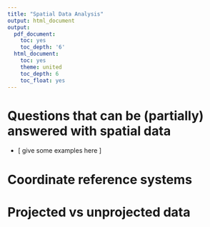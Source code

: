 ```yaml
---
title: "Spatial Data Analysis"
output: html_document
output:
  pdf_document:
    toc: yes
    toc_depth: '6'
  html_document:
    toc: yes
    theme: united
    toc_depth: 6
    toc_float: yes
---
```


# Questions that can be (partially) answered with spatial data

- [ give some examples here ]

# Coordinate reference systems

# Projected vs unprojected data

# 
